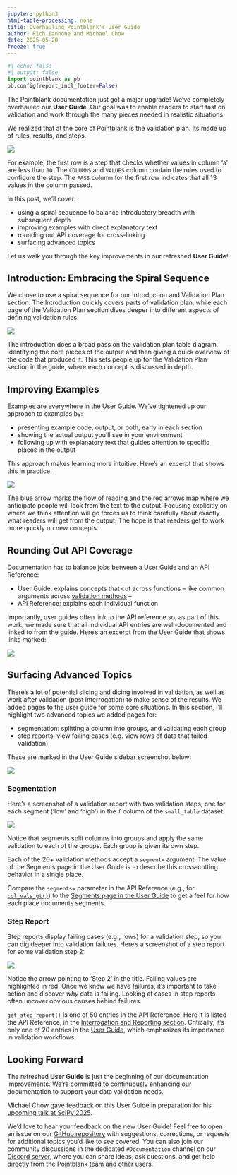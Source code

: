```yaml
---
jupyter: python3
html-table-processing: none
title: Overhauling Pointblank's User Guide
author: Rich Iannone and Michael Chow
date: 2025-05-20
freeze: true
---
```


```python
#| echo: false
#| output: false
import pointblank as pb
pb.config(report_incl_footer=False)
```

The Pointblank documentation just got a major upgrade! We've completely overhauled our
**User Guide**. Our goal was to enable readers to start fast on validation and work through the
many pieces needed in realistic situations.

We realized that at the core of Pointblank is the validation plan. Its made up of rules, results,
and steps.

![](validation-three-things.png){width=80%, text-align=center}

For example, the first row is a step that checks whether values in column 'a' are less than `10`.
The `COLUMNS` and `VALUES` column contain the rules used to configure the step. The `PASS` column
for the first row indicates that all 13 values in the column passed.

In this post, we'll cover:

- using a spiral sequence to balance introductory breadth with subsequent depth
- improving examples with direct explanatory text
- rounding out API coverage for cross-linking
- surfacing advanced topics

Let us walk you through the key improvements in our refreshed **User Guide**!

## Introduction: Embracing the Spiral Sequence

We chose to use a spiral sequence for our Introduction and Validation Plan section. The Introduction
quickly covers parts of validation plan, while each page of the Validation Plan section dives deeper
into different aspects of defining validation rules.

![](breadth-and-depth.png){width=50%, text-align=center}

The introduction does a broad pass on the validation plan table diagram, identifying the core pieces
of the output and then giving a quick overview of the code that produced it. This sets people up for
the Validation Plan section in the guide, where each concept is discussed in depth.

## Improving Examples

Examples are everywhere in the User Guide. We've tightened up our approach to examples by:

- presenting example code, output, or both, early in each section
- showing the actual output you'll see in your environment
- following up with explanatory text that guides attention to specific places in the output

This approach makes learning more intuitive. Here's an excerpt that shows this in practice.

![](explanation-of-visual.png){width=80%, text-align=center}

The blue arrow marks the flow of reading and the red arrows map where we anticipate people will look
from the text to the output. Focusing explicitly on where we think attention will go forces us to
think carefully about exactly what readers will get from the output. The hope is that readers get to
work more quickly on new concepts.

## Rounding Out API Coverage

Documentation has to balance jobs between a User Guide and an API Reference:

- User Guide: explains concepts that cut across functions -- like common arguments across
[validation methods](/user-guide/validation-methods.qmd) --
- API Reference: explains each individual function

Importantly, user guides often link to the API reference so, as part of this work, we made sure that
all individual API entries are well-documented and linked to from the guide.
Here's an excerpt from the User Guide that shows links marked:

![](links-in-guide.png){width=80%, text-align=center}

## Surfacing Advanced Topics

There's a lot of potential slicing and dicing involved in validation, as well as work after
validation (post interrogation) to make sense of the results. We added pages to the user guide for
some core situations.
In this section, I'll highlight two advanced topics we added pages for:

- segmentation: splitting a column into groups, and validating each group
- step reports: view failing cases (e.g. view rows of data that failed validation)

These are marked in the User Guide sidebar screenshot below:

![](advanced-in-sidebar.png){width=35%, text-align=center}

### Segmentation

Here's a screenshot of a validation report with two validation steps, one for each segment ('low'
and 'high') in the `f` column of the `small_table` dataset.

![](segments.png){width=80%, text-align=center}

Notice that segments split columns into groups and apply the same validation to each of the groups.
Each group is given its own step.

Each of the 20+ validation methods accept a `segment=` argument. The value of the Segments page in
the User Guide is to describe this cross-cutting behavior in a single place.

Compare the `segments=` parameter in the API Reference (e.g., for [`col_vals_gt()`](../../reference/Validate.col_vals_gt.qmd))
to the [Segments page in the User Guide](../../user-guide/segmentation.qmd) to get a feel for
how each place documents segments.

### Step Report

Step reports display failing cases (e.g., rows) for a validation step, so you can dig deeper into
validation failures. Here's a screenshot of a step report for some validation step 2:

![](step-report.png){width=80%, text-align=center}

Notice the arrow pointing to 'Step 2' in the title. Failing values are highlighted in red. Once we
know we have failures, it's important to take action and discover *why* data is failing. Looking at
cases in step reports often uncover obvious causes behind failures.

`get_step_report()` is one of 50 entries in the API Reference. Here it is listed the API Reference,
in the [Interrogation and Reporting section](../../reference/index.qmd#interrogation-and-reporting).
Critically, it's only one of 20 entries in the [User Guide](../../user-guide/index.qmd), which
emphasizes its importance in validation workflows.

## Looking Forward

The refreshed **User Guide** is just the beginning of our documentation improvements. We're
committed to continuously enhancing our documentation to support your data validation needs.

Michael Chow gave feedback on this User Guide in preparation for his
[upcoming talk at SciPy 2025](https://cfp.scipy.org/scipy2025/talk/NRMNDX/).

We'd love to hear your feedback on the new User Guide! Feel free to open an issue on our
[GitHub repository](https://github.com/posit-dev/pointblank/issues) with suggestions, corrections,
or requests for additional topics you'd like to see covered. You can also join our community
discussions in the dedicated `#Documentation` channel on our
[Discord server](https://discord.com/invite/YH7CybCNCQ), where you can share ideas, ask questions,
and get help directly from the Pointblank team and other users.
